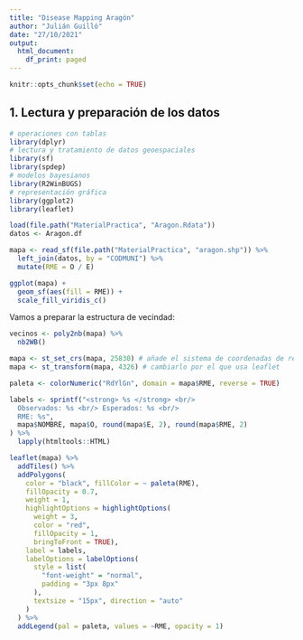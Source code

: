 ```yaml
---
title: "Disease Mapping Aragón"
author: "Julián Guilló"
date: "27/10/2021"
output:
  html_document:
    df_print: paged
---
```


```r
knitr::opts_chunk$set(echo = TRUE)
```

## 1. Lectura y preparación de los datos


```r
# operaciones con tablas
library(dplyr)
# lectura y tratamiento de datos geoespaciales
library(sf)
library(spdep)
# modelos bayesianos
library(R2WinBUGS)
# representación gráfica
library(ggplot2)
library(leaflet)
```

```r
load(file.path("MaterialPractica", "Aragon.Rdata"))
datos <- Aragon.df

mapa <- read_sf(file.path("MaterialPractica", "aragon.shp")) %>%
  left_join(datos, by = "CODMUNI") %>%
  mutate(RME = O / E)
```


```r
ggplot(mapa) +
  geom_sf(aes(fill = RME)) +
  scale_fill_viridis_c()
```

Vamos a preparar la estructura de vecindad:

```r
vecinos <- poly2nb(mapa) %>%
  nb2WB()
```




















```r
mapa <- st_set_crs(mapa, 25830) # añade el sistema de coordenadas de referencia correcto
mapa <- st_transform(mapa, 4326) # cambiarlo por el que usa leaflet
```


```r
paleta <- colorNumeric("RdYlGn", domain = mapa$RME, reverse = TRUE)

labels <- sprintf("<strong> %s </strong> <br/>
  Observados: %s <br/> Esperados: %s <br/>
  RME: %s",
  mapa$NOMBRE, mapa$O, round(mapa$E, 2), round(mapa$RME, 2)
) %>%
  lapply(htmltools::HTML)

leaflet(mapa) %>%
  addTiles() %>%
  addPolygons(
    color = "black", fillColor = ~ paleta(RME),
    fillOpacity = 0.7,
    weight = 1,
    highlightOptions = highlightOptions(
      weight = 3,
      color = "red",
      fillOpacity = 1,
      bringToFront = TRUE),
    label = labels,
    labelOptions = labelOptions(
      style = list(
        "font-weight" = "normal",
        padding = "3px 8px"
      ),
      textsize = "15px", direction = "auto"
    )
  ) %>%
  addLegend(pal = paleta, values = ~RME, opacity = 1)
```

